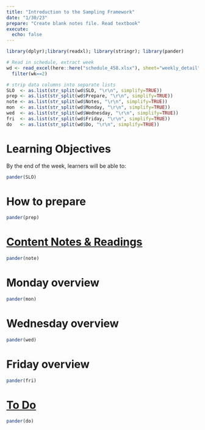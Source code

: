 ```yaml
---
title: "Introduction to the Sampling Framework"
date: "1/30/23"
prepare: "Create blank notes file. Read textbook"
execute: 
  echo: false
---
```


```r
library(dplyr);library(readxl); library(stringr); library(pander)

# Read in schedule, extract week
wd <- read_excel(here::here("schedule_458.xlsx"), sheet="weekly_detail") %>%
  filter(wk==2)

# strip data columns into separate lists
SLO  <- as.list(str_split(wd$SLO, "\r\n", simplify=TRUE))
prep <- as.list(str_split(wd$Prepare, "\r\n", simplify=TRUE))
note <- as.list(str_split(wd$Notes, "\r\n", simplify=TRUE))
mon  <- as.list(str_split(wd$Monday, "\r\n", simplify=TRUE))
wed  <- as.list(str_split(wd$Wednesday, "\r\n", simplify=TRUE))
fri  <- as.list(str_split(wd$Friday, "\r\n", simplify=TRUE))
do   <- as.list(str_split(wd$Do, "\r\n", simplify=TRUE))
```


# Learning Objectives
By the end of the week, learners will be able to: 
```r
pander(SLO)
```

# How to prepare
```r
pander(prep)
```

# [Content Notes & Readings](https://sampling-458.netlify.app/notes.html)
```r
pander(note)
```


# Monday overview
```r
pander(mon)
```

# Wednesday overview
```r
pander(wed)
```

# Friday overview
```r
pander(fri)
```

# [To Do](https://sampling-458.netlify.app/assignments.html)
```r
pander(do)
```
